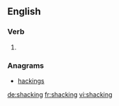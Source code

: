 ==English==

===Verb===
{{head|en}}

# {{present participle of|shack}}

===Anagrams===
* [[hackings#English|hackings]]

[[de:shacking]]
[[fr:shacking]]
[[vi:shacking]]